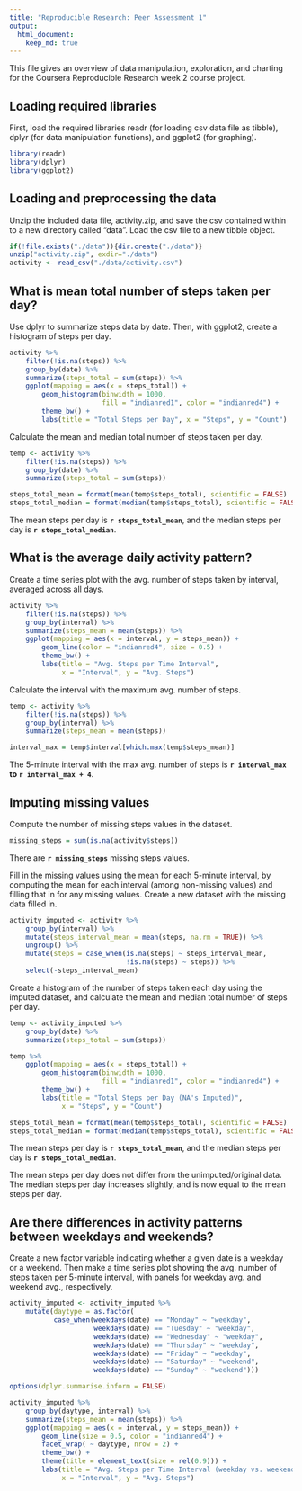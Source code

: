```yaml
---
title: "Reproducible Research: Peer Assessment 1"
output: 
  html_document:
    keep_md: true
---
```


This file gives an overview of data manipulation, exploration, and charting
for the Coursera Reproducible Research week 2 course project.  


## Loading required libraries

First, load the required libraries readr (for loading csv data file as tibble),
dplyr (for data manipulation functions), and ggplot2 (for graphing).

```r
library(readr)
library(dplyr)
library(ggplot2)
```  


## Loading and preprocessing the data

Unzip the included data file, activity.zip, and save the csv contained within
to a new directory called "data". Load the csv file to a new tibble object.

```r
if(!file.exists("./data")){dir.create("./data")}
unzip("activity.zip", exdir="./data")
activity <- read_csv("./data/activity.csv")
```  


## What is mean total number of steps taken per day?

Use dplyr to summarize steps data by date. Then, with ggplot2, create a histogram of steps per day.

```r
activity %>%
    filter(!is.na(steps)) %>%
    group_by(date) %>%
    summarize(steps_total = sum(steps)) %>%
    ggplot(mapping = aes(x = steps_total)) +
        geom_histogram(binwidth = 1000, 
                       fill = "indianred1", color = "indianred4") + 
        theme_bw() +
        labs(title = "Total Steps per Day", x = "Steps", y = "Count")
```  


Calculate the mean and median total number of steps taken per day.

```r
temp <- activity %>%
    filter(!is.na(steps)) %>%
    group_by(date) %>%
    summarize(steps_total = sum(steps))

steps_total_mean = format(mean(temp$steps_total), scientific = FALSE)
steps_total_median = format(median(temp$steps_total), scientific = FALSE)
```  


The mean steps per day is **`r steps_total_mean`**, and the median steps per day is **`r steps_total_median`**.


## What is the average daily activity pattern?

Create a time series plot with the avg. number of steps taken by interval,
averaged across all days.

```r
activity %>%
    filter(!is.na(steps)) %>%
    group_by(interval) %>%
    summarize(steps_mean = mean(steps)) %>%
    ggplot(mapping = aes(x = interval, y = steps_mean)) +
        geom_line(color = "indianred4", size = 0.5) + 
        theme_bw() +
        labs(title = "Avg. Steps per Time Interval",
             x = "Interval", y = "Avg. Steps")
```
  
Calculate the interval with the maximum avg. number of steps.

```r
temp <- activity %>%
    filter(!is.na(steps)) %>%
    group_by(interval) %>%
    summarize(steps_mean = mean(steps))

interval_max = temp$interval[which.max(temp$steps_mean)]
```  


The 5-minute interval with the max avg. number of steps is **`r interval_max` to
`r interval_max + 4`**.  

## Imputing missing values

Compute the number of missing steps values in the dataset.

```r
missing_steps = sum(is.na(activity$steps))
```  


There are **`r missing_steps`** missing steps values.  


Fill in the missing values using the mean for each 5-minute interval, by 
computing the mean for each interval (among non-missing values) and filling
that in for any missing values. Create a new dataset with the missing data filled in.

```r
activity_imputed <- activity %>%
    group_by(interval) %>%
    mutate(steps_interval_mean = mean(steps, na.rm = TRUE)) %>%
    ungroup() %>%
    mutate(steps = case_when(is.na(steps) ~ steps_interval_mean,
                             !is.na(steps) ~ steps)) %>%
    select(-steps_interval_mean)
```  


Create a histogram of the number of steps taken each day using the imputed 
dataset, and calculate the mean and median total number of steps per day.

```r
temp <- activity_imputed %>%
    group_by(date) %>%
    summarize(steps_total = sum(steps))

temp %>%
    ggplot(mapping = aes(x = steps_total)) +
        geom_histogram(binwidth = 1000, 
                       fill = "indianred1", color = "indianred4") + 
        theme_bw() +
        labs(title = "Total Steps per Day (NA's Imputed)",
             x = "Steps", y = "Count")

steps_total_mean = format(mean(temp$steps_total), scientific = FALSE)
steps_total_median = format(median(temp$steps_total), scientific = FALSE)
```
  

The mean steps per day is **`r steps_total_mean`**, and the median steps per day is **`r steps_total_median`**. 

The mean steps per day does not differ from the unimputed/original data. The
median steps per day increases slightly, and is now equal to the mean steps
per day.  


## Are there differences in activity patterns between weekdays and weekends?

Create a new factor variable indicating whether a given date is a weekday or
a weekend. Then make a time series plot showing the avg. number of steps taken
per 5-minute interval, with panels for weekday avg. and weekend avg.,
respectively.

```r
activity_imputed <- activity_imputed %>%
    mutate(daytype = as.factor(
           case_when(weekdays(date) == "Monday" ~ "weekday",
                     weekdays(date) == "Tuesday" ~ "weekday",
                     weekdays(date) == "Wednesday" ~ "weekday",
                     weekdays(date) == "Thursday" ~ "weekday",
                     weekdays(date) == "Friday" ~ "weekday",
                     weekdays(date) == "Saturday" ~ "weekend",
                     weekdays(date) == "Sunday" ~ "weekend")))
```

```r
options(dplyr.summarise.inform = FALSE)

activity_imputed %>%
    group_by(daytype, interval) %>%
    summarize(steps_mean = mean(steps)) %>%
    ggplot(mapping = aes(x = interval, y = steps_mean)) +
        geom_line(size = 0.5, color = "indianred4") + 
        facet_wrap( ~ daytype, nrow = 2) +
        theme_bw() +
        theme(title = element_text(size = rel(0.9))) +
        labs(title = "Avg. Steps per Time Interval (weekday vs. weekend)",
             x = "Interval", y = "Avg. Steps")
```



